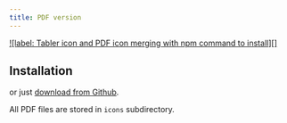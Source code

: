 ```yaml
---
title: PDF version
---
```


[![label: Tabler icon and PDF icon merging with npm command to install][]](https://raw.githubusercontent.com/tabler/tabler-icons/master/.github/packages/og-package-pdf.png)

## Installation

<TabsPackage name="@tabler/icons-pdf" />

or just [download from Github](https://github.com/tabler/tabler-icons/releases).

All PDF files are stored in `icons` subdirectory.
